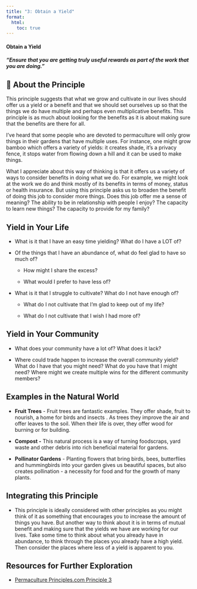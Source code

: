 ```yaml
---
title: "3: Obtain a Yield"
format:
  html:
    toc: true
---
```


#### Obtain a Yield 

#### *"Ensure that you are getting truly useful rewards as part of the work that you are doing."* 

#### 

## 🧺 About the Principle

This principle suggests that what we grow and cultivate in our lives should offer us a yield or a benefit and that we should set ourselves up so that the things we do have multiple and perhaps even multiplicative benefits. This principle is as much about looking for the benefits as it is about making sure that the benefits are there for all.

I’ve heard that some people who are devoted to permaculture will only grow things in their gardens that have multiple uses. For instance, one might grow bamboo which offers a variety of yields: it creates shade, it’s a privacy fence, it stops water from flowing down a hill and it can be used to make things.

What I appreciate about this way of thinking is that it offers us a variety of ways to consider benefits in doing what we do. For example, we might look at the work we do and think mostly of its benefits in terms of money, status or health insurance. But using this principle asks us to broaden the benefit of doing this job to consider more things. Does this job offer me a sense of meaning? The ability to be in relationship with people I enjoy? The capacity to learn new things? The capacity to provide for my family?

## Yield in Your Life 

-   What is it that I have an easy time yielding? What do I have a LOT of?

-   Of the things that I have an abundance of, what do feel glad to have so much of?

    -   How might I share the excess?

    -   What would I prefer to have less of?

-   What is it that I struggle to cultivate? What do I not have enough of?

    -   What do I not cultivate that I’m glad to keep out of my life?

    -   What do I not cultivate that I wish I had more of?

## Yield in Your Community

-   What does your community have a lot of? What does it lack?

-   Where could trade happen to increase the overall community yield? What do I have that you might need? What do you have that I might need? Where might we create multiple wins for the different community members?

## Examples in the Natural World 

-   **Fruit Trees** - Fruit trees are fantastic examples. They offer shade, fruit to nourish, a home for birds and insects . As trees they improve the air and offer leaves to the soil. When their life is over, they offer wood for burning or for building.

-   **Compost -** This natural process is a way of turning foodscraps, yard waste and other debris into rich beneficial material for gardens.

-   **Pollinator Gardens** - Planting flowers that bring birds, bees, butterflies and hummingbirds into your garden gives us beautiful spaces, but also creates pollination - a necessity for food and for the growth of many plants.

## Integrating this Principle

-   This principle is ideally considered with other principles as you might think of it as something that encourages you to increase the amount of things you have. But another way to think about it is in terms of mutual benefit and making sure that the yields we have are working for our lives. Take some time to think about what you already have in abundance, to think through the places you already have a high yield. Then consider the places where less of a yield is apparent to you.

## Resources for Further Exploration 

-   [Permaculture Principles.com Principle 3](https://permacultureprinciples.com/permaculture-principles/_3/)

